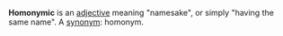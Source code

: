 '''Homonymic''' is an [[adjective]] meaning "namesake", or simply "having the same name".  A [[synonym]]: homonym.